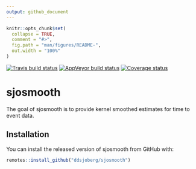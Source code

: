 ```yaml
---
output: github_document
---
```


<!-- README.md is generated from README.Rmd. Please edit that file -->

```r
knitr::opts_chunk$set(
  collapse = TRUE,
  comment = "#>",
  fig.path = "man/figures/README-",
  out.width = "100%"
)
```

[![Travis build status](https://travis-ci.org/ddsjoberg/sjosmooth.svg?branch=master)](https://travis-ci.org/ddsjoberg/sjosmooth)
[![AppVeyor build status](https://ci.appveyor.com/api/projects/status/github/ddsjoberg/sjosmooth?branch=master&svg=true)](https://ci.appveyor.com/project/ddsjoberg/sjosmooth)
[![Coverage status](https://codecov.io/gh/ddsjoberg/sjosmooth/branch/master/graph/badge.svg)](https://codecov.io/github/ddsjoberg/sjosmooth?branch=master)

# sjosmooth

The goal of sjosmooth is to provide kernel smoothed estimates for time to event data.

## Installation

You can install the released version of sjosmooth from GitHub with:

``` r
remotes::install_github("ddsjoberg/sjosmooth")
```
